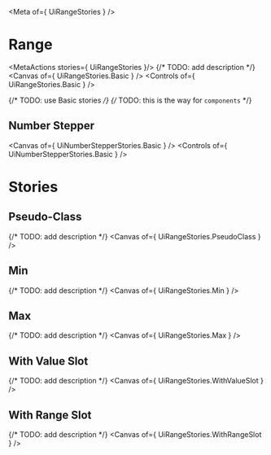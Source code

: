 
<Meta of={ UiRangeStories } />

# Range
<MetaActions stories={ UiRangeStories }/>
{/* TODO: add description */}
<Canvas of={ UiRangeStories.Basic } />
<Controls of={ UiRangeStories.Basic } />

{/* TODO: use Basic stories */}
{/* TODO: this is the way for `components` */}
## Number Stepper
<Canvas of={ UiNumberStepperStories.Basic } />
 <Controls of={ UiNumberStepperStories.Basic } />

# Stories
## Pseudo-Class
{/* TODO: add description */}
<Canvas of={ UiRangeStories.PseudoClass } />

## Min
{/* TODO: add description */}
<Canvas of={ UiRangeStories.Min } />

## Max
{/* TODO: add description */}
<Canvas of={ UiRangeStories.Max } />

## With Value Slot
{/* TODO: add description */}
<Canvas of={ UiRangeStories.WithValueSlot } />

## With Range Slot
{/* TODO: add description */}
<Canvas of={ UiRangeStories.WithRangeSlot } />
